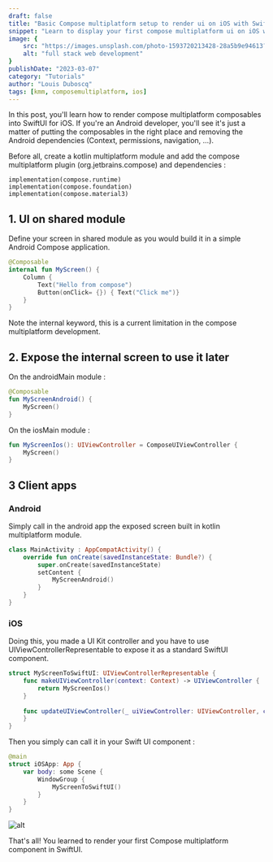 ```yaml
---
draft: false
title: "Basic Compose multiplatform setup to render ui on iOS with SwiftUI"
snippet: "Learn to display your first compose multiplatform ui on iOS with SwiftUI"
image: {
    src: "https://images.unsplash.com/photo-1593720213428-28a5b9e94613?&fit=crop&w=430&h=240",
    alt: "full stack web development"
}
publishDate: "2023-03-07"
category: "Tutorials"
author: "Louis Duboscq"
tags: [kmm, composemultiplatform, ios]
--- 
```


In this post, you'll learn how to render compose multiplatform composables into SwiftUI for iOS. 
If you're an Android developer, you'll see it's just a matter of putting the composables in the right place and removing the Android dependencies (Context, permissions, navigation, ...).

Before all, create a kotlin multiplatform module and add the compose multiplatform plugin (org.jetbrains.compose) and dependencies :

```
implementation(compose.runtime)
implementation(compose.foundation) 
implementation(compose.material3)
```

## 1. UI on shared module

Define your screen in shared module as you would build it in a simple Android Compose application.

```kotlin
@Composable
internal fun MyScreen() {
    Column {
        Text("Hello from compose")
        Button(onClick= {}) { Text("Click me")}
    }
}
```

Note the internal keyword, this is a current limitation in the compose multiplatform development. 

## 2. Expose the internal screen to use it later

On the androidMain module : 

```kotlin
@Composable
fun MyScreenAndroid() {
    MyScreen()
}
```

On the iosMain module : 

```kotlin
fun MyScreenIos(): UIViewController = ComposeUIViewController {
    MyScreen()
}
```

## 3 Client apps

### Android

Simply call in the android app the exposed screen built in kotlin multiplatform module.

```kotlin
class MainActivity : AppCompatActivity() {
    override fun onCreate(savedInstanceState: Bundle?) {
        super.onCreate(savedInstanceState)
        setContent {
            MyScreenAndroid()
        }
    }
}
```

### iOS

Doing this, you made a UI Kit controller and you have to use UIViewControllerRepresentable to expose it as a standard SwiftUI component.

```swift
struct MyScreenToSwiftUI: UIViewControllerRepresentable {
    func makeUIViewController(context: Context) -> UIViewController {
        return MyScreenIos()
    }
    
    func updateUIViewController(_ uiViewController: UIViewController, context: Context) {
    }
}
````

Then you simply can call it in your Swift UI component :

````swift
@main
struct iOSApp: App { 
    var body: some Scene {
        WindowGroup {
            MyScreenToSwiftUI()
        }
    }
}
````

![alt](/images/basic-compose-mpp-both.png)

That's all! You learned to render your first Compose multiplatform component in SwiftUI.